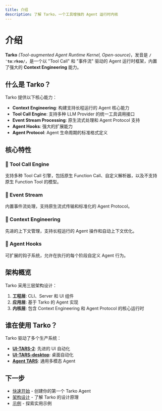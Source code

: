 ```yaml
---
title: 介绍
description: 了解 Tarko，一个工具增强的 Agent 运行时内核
---
```


# 介绍

**Tarko** *(Tool-augmented Agent Runtime Kernel, Open-source)*，发音是 **`/ˈtɑːrkoʊ/`**，是一个以 "Tool Call" 和 "事件流" 驱动的 Agent 运行时框架，内置了强大的 **Context Engineering** 能力。

## 什么是 Tarko？

Tarko 提供以下核心能力：

- **Context Engineering**: 构建支持长程运行的 Agent 核心能力
- **Tool Call Engine**: 支持多种 LLM Provider 的统一工具调用接口
- **Event Stream Processing**: 原生流式处理和 Agent Protocol 支持
- **Agent Hooks**: 强大的扩展能力
- **Agent Protocol**: Agent 生命周期的标准格式定义

## 核心特性

### 🔧 Tool Call Engine
支持多种 Tool Call 引擎，包括原生 Function Call、自定义解析器，以及不支持原生 Function Tool 的模型。

### 🌊 Event Stream
内置事件流处理，支持原生流式传输和标准化的 Agent Protocol。

### 🧠 Context Engineering
先进的上下文管理，支持长程运行的 Agent 操作和自动上下文优化。

### 🔌 Agent Hooks
可扩展的钩子系统，允许在执行的每个阶段自定义 Agent 行为。

## 架构概览

Tarko 采用三层架构设计：

1. **工程层**: CLI、Server 和 UI 组件
2. **应用层**: 基于 Tarko 的 Agent 实现
3. **内核层**: 包含 Context Engineering 和 Agent Protocol 的核心运行时

## 谁在使用 Tarko？

Tarko 驱动了多个生产系统：

- **[UI-TARS-2](https://seed-tars.com/showcase/ui-tars-2/)**: 先进的 UI 自动化
- **[UI-TARS-desktop](https://github.com/bytedance/UI-TARS-desktop)**: 桌面自动化
- **[Agent TARS](https://agent-tars.com/)**: 通用多模态 Agent

## 下一步

- [快速开始](/guide/get-started/quick-start) - 创建你的第一个 Tarko Agent
- [架构设计](/guide/get-started/architecture) - 了解 Tarko 的设计原理
- [示例](/examples/getting-started) - 探索实用示例
